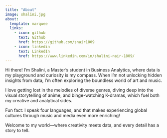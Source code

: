 ```yaml
---
title: "About"
image: shalini.jpg
about:
  template: marquee
  links:
    - icon: github
      text: Github
      href: https://github.com/snair1809
    - icon: linkedin
      text: LinkedIn
      href: https://www.linkedin.com/in/shalini-nair-1809/
---
```


Hi there! I'm Shalini, a Master's student in Business Analytics, where data is my playground and curiosity is my compass. When I'm not unlocking hidden insights from data, I’m often exploring the boundless world of art and music. 

I love getting lost in the melodies of diverse genres, diving deep into the visual storytelling of anime, and binge-watching K-dramas, which fuel both my creative and analytical sides. 

Fun fact: I speak four languages, and that makes experiencing global cultures through music and media even more enriching!

Welcome to my world—where creativity meets data, and every detail has a story to tell.
